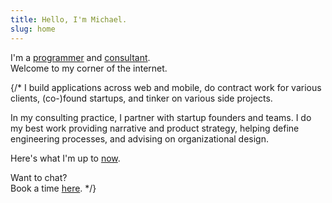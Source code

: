 ```yaml
---
title: Hello, I'm Michael.
slug: home
---
```


I'm a [programmer](https://github.com/bolander72) and [consultant](https://linkedin.com/in/bolander72).\
Welcome to my corner of the internet.

{/* I build applications across web and mobile, do contract work for various clients, (co-)found startups, and tinker on various side projects.

In my consulting practice, I partner with startup founders and teams. I do my best work providing narrative and product strategy, helping define engineering processes, and advising on organizational design.

Here's what I'm up to [now](/now).

Want to chat? <br />
Book a time [here](https://cal.com/bolander72/chat). */}
